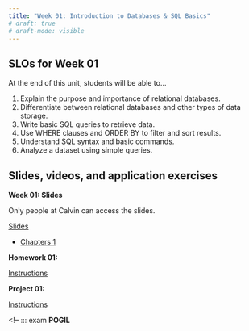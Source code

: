 ```yaml
---
title: "Week 01: Introduction to Databases & SQL Basics"
# draft: true
# draft-mode: visible
---
```


## SLOs for Week 01

At the end of this unit, students will be able to...

1.  Explain the purpose and importance of relational databases.
2.  Differentiate between relational databases and other types of data storage.
3.  Write basic SQL queries to retrieve data.
4.  Use WHERE clauses and ORDER BY to filter and sort results.
5.  Understand SQL syntax and basic commands.
6.  Analyze a dataset using simple queries.

#### 

## Slides, videos, and application exercises

::::: slide-deck
**Week 01: Slides**

Only people at Calvin can access the slides.

::: slides
[Slides](https://calvincollege-my.sharepoint.com/:p:/g/personal/ea47_calvin_edu/Ed4i8gUmZMdPlhcFrXyUilsBnIxoMmYw0g0K3M1ifQR6aw?e=Adrz4w){target="_blank"}
:::

::: reading
-   [Chapters 1](){target="_blank"}
:::

:::::

<!-- ## Homework assignments -->

:::::: homework
**Homework 01:**

::: instructions
[Instructions](/hws/hw01.qmd)
:::

<!-- ::: starter
[Starter](){target="_blank"}
::: -->

::::::

<!-- ## Lab -->
::::: lab
**Project 01:**

::: instructions
[Instructions](/projects/proj01.qmd)
:::

:::::

<!-- ::: exam
**POGIL**
